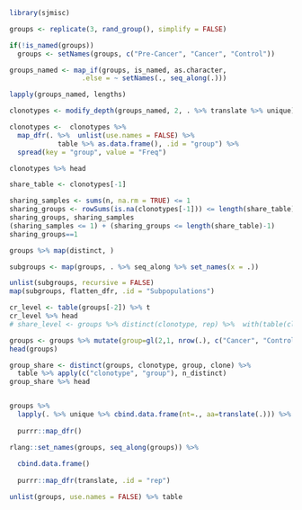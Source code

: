```r
library(sjmisc)
```


```r
groups <- replicate(3, rand_group(), simplify = FALSE)

if(!is_named(groups))
  groups <- setNames(groups, c("Pre-Cancer", "Cancer", "Control"))

groups_named <- map_if(groups, is_named, as.character, 
                  .else = ~ setNames(., seq_along(.)))

lapply(groups_named, lengths)
```
```r
clonotypes <- modify_depth(groups_named, 2, . %>% translate %>% unique)

clonotypes <-  clonotypes %>% 
  map_dfr(. %>%  unlist(use.names = FALSE) %>% 
            table %>% as.data.frame(), .id = "group") %>% 
  spread(key = "group", value = "Freq")

clonotypes %>% head
```

```r
share_table <- clonotypes[-1]

sharing_samples <- sums(n, na.rm = TRUE) <= 1
sharing_groups <- rowSums(is.na(clonotypes[-1])) <= length(share_table)-1
sharing_groups, sharing_samples
(sharing_samples <= 1) + (sharing_groups <= length(share_table)-1)
sharing_groups==1

```


```r

groups %>% map(distinct, )

subgroups <- map(groups, . %>% seq_along %>% set_names(x = .)) 

unlist(subgroups, recursive = FALSE)
map(subgroups, flatten_dfr, .id = "Subpopulations")


```

```r

cr_level <- table(groups[-2]) %>% t
cr_level %>% head
# share_level <- groups %>% distinct(clonotype, rep) %>%  with(table(clonotype)) 
```

```r

groups <- groups %>% mutate(group=gl(2,1, nrow(.), c("Cancer", "Control"))) %>% sample_n(1000)
head(groups)

```


```r

group_share <- distinct(groups, clonotype, group, clone) %>% 
  table %>% apply(c("clonotype", "group"), n_distinct)
group_share %>% head

```

```r


```


```r

groups %>% 
  lapply(. %>% unique %>% cbind.data.frame(nt=., aa=translate(.))) %>% 
  
  purrr::map_dfr()

rlang::set_names(groups, seq_along(groups)) %>%
  
  cbind.data.frame()
  
  purrr::map_dfr(translate, .id = "rep")

unlist(groups, use.names = FALSE) %>% table
```


